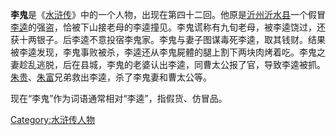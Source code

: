 {{水浒人物 |
  人物姓名 = 李鬼 |
  身份 = 冒充李逵的草寇 |
  使用兵器 = 两柄板斧 |
  出场回目 = 042 |
|}}
'''李鬼'''是《[[水浒传|水浒传]]》中的一个人物，出现在第四十二回。他原是[[沂州|沂州]][[沂水县|沂水县]]一个假冒[[李逵|李逵]]的强盗，恰被下山接老母的李逵撞见。李鬼谎称有九旬老母，被李逵饶过，还获十两银子。后李逵不意投宿李鬼家。李鬼与妻子图谋毒死李逵，取其钱财。结果被李逵发现，李鬼事败被杀，李逵还从李鬼屍體的腿上割下两块肉烤着吃。李鬼之妻趁乱逃脱，后在县城，李鬼的老婆认出李逵，同曹太公报了官，导致李逵被抓。[[朱贵|朱贵]]、[[朱富|朱富]]兄弟救出李逵，杀了李鬼妻和曹太公等。

现在“李鬼”作为词语通常相对“李逵”，指假货、仿冒品。
[[Category:水浒传人物|Category:水浒传人物]]